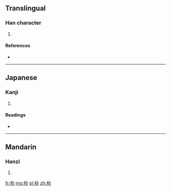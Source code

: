 ==Translingual==

===Han character===
{{Han char|rn=19|rad=力|as=04|sn=6|four=|canj=手大尸 (QKS), X手大尸 (XQKS)}}

# {{defn|Han|sort=力04}}

====References====
* {{Han ref|kx=0146.240|dkj=02309|dj=0330.130|hdz=10367.060|uh=52A7|ud=21159}}

----

==Japanese==

===Kanji===
{{ja-kanji|grade=|rs=力04}}

# {{defn|lang=ja|sort=力04}}

====Readings====
* {{ja-readings|on=[[し]] (shi)|kun=[[かたい]] (katai)}}

----

==Mandarin==

===Hanzi===
{{cmn-hanzi|pin=[[zhǐ]] ([[zhi3]])|wg=chih<sup>3</sup>}}

# {{defn|lang=cmn|sort=力04}}

[[fr:劧]]
[[mg:劧]]
[[pl:劧]]
[[zh:劧]]